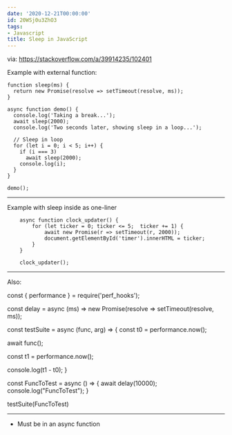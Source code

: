 ```yaml
---
date: '2020-12-21T00:00:00'
id: 20WSj0u3ZhO3
tags:
- Javascript
title: Sleep in JavaScript
---
```


via: https://stackoverflow.com/a/39914235/102401


Example with external function:    
    
    function sleep(ms) {
      return new Promise(resolve => setTimeout(resolve, ms));
    }
    
    async function demo() {
      console.log('Taking a break...');
      await sleep(2000);
      console.log('Two seconds later, showing sleep in a loop...');
    
      // Sleep in loop
      for (let i = 0; i < 5; i++) {
        if (i === 3)
          await sleep(2000);
        console.log(i);
      }
    }
    
    demo();
    
---


Example with sleep inside as one-liner


        async function clock_updater() {
            for (let ticker = 0; ticker <= 5;  ticker += 1) {
                await new Promise(r => setTimeout(r, 2000));
                document.getElementById('timer').innerHTML = ticker;
            }
        }

        clock_updater();


---

Also:


const { performance } = require('perf_hooks');

const delay = async (ms) => new Promise(resolve => setTimeout(resolve, ms));

const testSuite = async (func, arg) => {
   const t0 = performance.now();

   await func();

   const t1 = performance.now();

   console.log(t1 - t0);
}

const FuncToTest = async () => {
   await delay(10000);
   console.log("FuncToTest");
}

testSuite(FuncToTest)



--------------------------------------------------------------------------------





- Must be in an async function